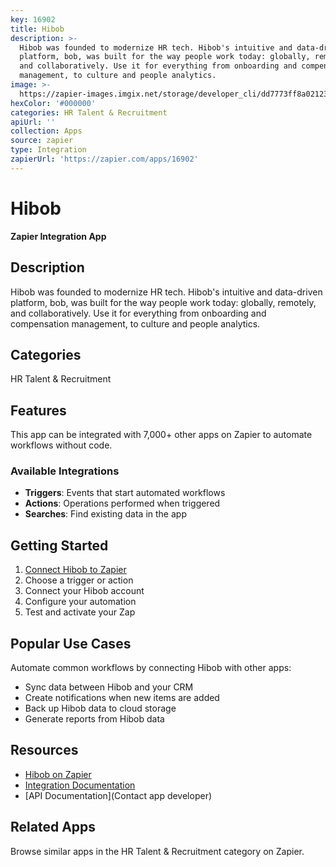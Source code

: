 ```yaml
---
key: 16902
title: Hibob
description: >-
  Hibob was founded to modernize HR tech. Hibob's intuitive and data-driven
  platform, bob, was built for the way people work today: globally, remotely,
  and collaboratively. Use it for everything from onboarding and compensation
  management, to culture and people analytics.
image: >-
  https://zapier-images.imgix.net/storage/developer_cli/dd7773ff8a0212314b801a202143886b.png?auto=format%2Ccompress&ixlib=python-3.0.0&q=50
hexColor: '#000000'
categories: HR Talent & Recruitment
apiUrl: ''
collection: Apps
source: zapier
type: Integration
zapierUrl: 'https://zapier.com/apps/16902'
---
```

# Hibob

**Zapier Integration App**

## Description

Hibob was founded to modernize HR tech. Hibob's intuitive and data-driven platform, bob, was built for the way people work today: globally, remotely, and collaboratively. Use it for everything from onboarding and compensation management, to culture and people analytics.

## Categories

HR Talent & Recruitment

## Features

This app can be integrated with 7,000+ other apps on Zapier to automate workflows without code.

### Available Integrations

- **Triggers**: Events that start automated workflows
- **Actions**: Operations performed when triggered
- **Searches**: Find existing data in the app

## Getting Started

1. [Connect Hibob to Zapier](https://zapier.com/apps/16902)
2. Choose a trigger or action
3. Connect your Hibob account
4. Configure your automation
5. Test and activate your Zap

## Popular Use Cases

Automate common workflows by connecting Hibob with other apps:

- Sync data between Hibob and your CRM
- Create notifications when new items are added
- Back up Hibob data to cloud storage
- Generate reports from Hibob data

## Resources

- [Hibob on Zapier](https://zapier.com/apps/16902)
- [Integration Documentation](https://zapier.com/apps/16902/integrations)
- [API Documentation](Contact app developer)

## Related Apps

Browse similar apps in the HR Talent & Recruitment category on Zapier.
